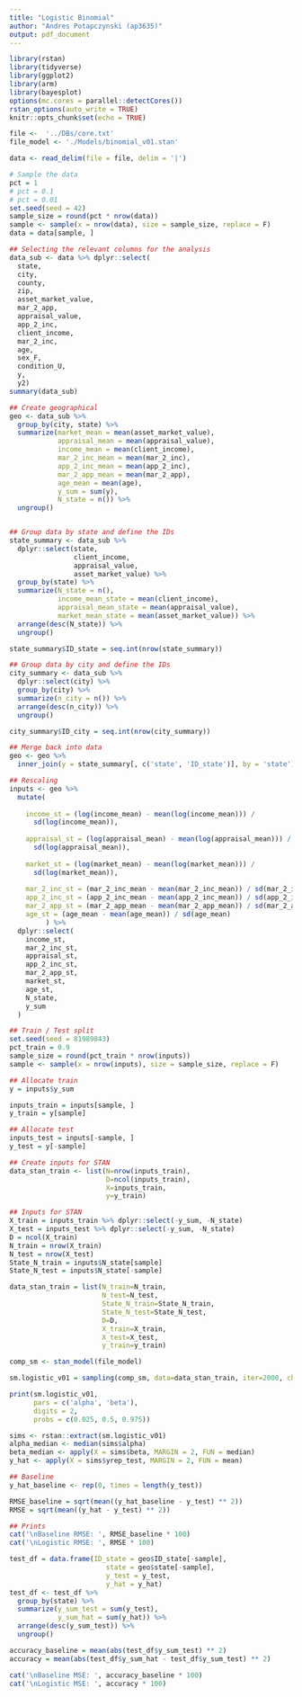 ```yaml
---
title: "Logistic Binomial"
author: "Andres Potapczynski (ap3635)"
output: pdf_document
---
```


```r
library(rstan)
library(tidyverse)
library(ggplot2)
library(arm)
library(bayesplot)
options(mc.cores = parallel::detectCores())
rstan_options(auto_write = TRUE)
knitr::opts_chunk$set(echo = TRUE)
```

```r
file <-  '../DBs/core.txt'
file_model <- './Models/binomial_v01.stan'
```

```r
data <- read_delim(file = file, delim = '|')

# Sample the data
pct = 1
# pct = 0.1
# pct = 0.01
set.seed(seed = 42)
sample_size = round(pct * nrow(data))
sample <- sample(x = nrow(data), size = sample_size, replace = F)
data = data[sample, ]

## Selecting the relevant columns for the analysis
data_sub <- data %>% dplyr::select(
  state,
  city,
  county,
  zip,
  asset_market_value,
  mar_2_app,
  appraisal_value,
  app_2_inc,
  client_income,
  mar_2_inc,
  age,
  sex_F,
  condition_U,
  y,
  y2)
summary(data_sub)

## Create geographical 
geo <- data_sub %>% 
  group_by(city, state) %>% 
  summarize(market_mean = mean(asset_market_value),
            appraisal_mean = mean(appraisal_value),
            income_mean = mean(client_income),
            mar_2_inc_mean = mean(mar_2_inc),
            app_2_inc_mean = mean(app_2_inc),
            mar_2_app_mean = mean(mar_2_app),
            age_mean = mean(age),
            y_sum = sum(y),
            N_state = n()) %>% 
  ungroup()


## Group data by state and define the IDs
state_summary <- data_sub %>% 
  dplyr::select(state, 
                client_income, 
                appraisal_value,
                asset_market_value) %>% 
  group_by(state) %>% 
  summarize(N_state = n(),
            income_mean_state = mean(client_income),
            appraisal_mean_state = mean(appraisal_value),
            market_mean_state = mean(asset_market_value)) %>% 
  arrange(desc(N_state)) %>% 
  ungroup()

state_summary$ID_state = seq.int(nrow(state_summary))

## Group data by city and define the IDs
city_summary <- data_sub %>% 
  dplyr::select(city) %>% 
  group_by(city) %>% 
  summarize(n_city = n()) %>% 
  arrange(desc(n_city)) %>% 
  ungroup()

city_summary$ID_city = seq.int(nrow(city_summary))

## Merge back into data
geo <- geo %>% 
  inner_join(y = state_summary[, c('state', 'ID_state')], by = 'state')
```

```r
## Rescaling
inputs <- geo %>%
  mutate(
    
    income_st = (log(income_mean) - mean(log(income_mean))) /
      sd(log(income_mean)),
    
    appraisal_st = (log(appraisal_mean) - mean(log(appraisal_mean))) /
      sd(log(appraisal_mean)),
    
    market_st = (log(market_mean) - mean(log(market_mean))) /
      sd(log(market_mean)),
    
    mar_2_inc_st = (mar_2_inc_mean - mean(mar_2_inc_mean)) / sd(mar_2_inc_mean),
    app_2_inc_st = (app_2_inc_mean - mean(app_2_inc_mean)) / sd(app_2_inc_mean),
    mar_2_app_st = (mar_2_app_mean - mean(mar_2_app_mean)) / sd(mar_2_app_mean),
    age_st = (age_mean - mean(age_mean)) / sd(age_mean)
         ) %>% 
  dplyr::select(
    income_st,
    mar_2_inc_st,
    appraisal_st,
    app_2_inc_st,
    mar_2_app_st,
    market_st,
    age_st,
    N_state,
    y_sum
  )

## Train / Test split
set.seed(seed = 81989843)
pct_train = 0.9
sample_size = round(pct_train * nrow(inputs))
sample <- sample(x = nrow(inputs), size = sample_size, replace = F)

## Allocate train
y = inputs$y_sum

inputs_train = inputs[sample, ]
y_train = y[sample]

## Allocate test
inputs_test = inputs[-sample, ]
y_test = y[-sample]

## Create inputs for STAN
data_stan_train <- list(N=nrow(inputs_train), 
                        D=ncol(inputs_train), 
                        X=inputs_train, 
                        y=y_train)

## Inputs for STAN
X_train = inputs_train %>% dplyr::select(-y_sum, -N_state)
X_test = inputs_test %>% dplyr::select(-y_sum, -N_state)
D = ncol(X_train)
N_train = nrow(X_train)
N_test = nrow(X_test)
State_N_train = inputs$N_state[sample]
State_N_test = inputs$N_state[-sample]

data_stan_train = list(N_train=N_train,
                       N_test=N_test,
                       State_N_train=State_N_train,
                       State_N_test=State_N_test,
                       D=D,
                       X_train=X_train,
                       X_test=X_test,
                       y_train=y_train)
```

```r
comp_sm <- stan_model(file_model)
```

```r
sm.logistic_v01 = sampling(comp_sm, data=data_stan_train, iter=2000, chains=4)
```

```r
print(sm.logistic_v01,
      pars = c('alpha', 'beta'),
      digits = 2, 
      probs = c(0.025, 0.5, 0.975))
```

```r
sims <- rstan::extract(sm.logistic_v01)
alpha_median <- median(sims$alpha)
beta_median <- apply(X = sims$beta, MARGIN = 2, FUN = median)
y_hat <- apply(X = sims$yrep_test, MARGIN = 2, FUN = mean)
```

```r
## Baseline
y_hat_baseline <- rep(0, times = length(y_test))

RMSE_baseline = sqrt(mean((y_hat_baseline - y_test) ** 2))
RMSE = sqrt(mean((y_hat - y_test) ** 2))

## Prints
cat('\nBaseline RMSE: ', RMSE_baseline * 100)
cat('\nLogistic RMSE: ', RMSE * 100)
```

```r
test_df = data.frame(ID_state = geo$ID_state[-sample],
                        state = geo$state[-sample],
                        y_test = y_test,
                        y_hat = y_hat)
test_df <- test_df %>% 
  group_by(state) %>% 
  summarize(y_sum_test = sum(y_test),
            y_sum_hat = sum(y_hat)) %>% 
  arrange(desc(y_sum_test)) %>% 
  ungroup()

accuracy_baseline = mean(abs(test_df$y_sum_test) ** 2)
accuracy = mean(abs(test_df$y_sum_hat - test_df$y_sum_test) ** 2)

cat('\nBaseline MSE: ', accuracy_baseline * 100)
cat('\nLogistic MSE: ', accuracy * 100)
```

